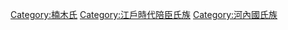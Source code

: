 [[Category:楠木氏|Category:楠木氏]]
[[Category:江戶時代陪臣氏族|Category:江戶時代陪臣氏族]]
[[Category:河內國氏族|Category:河內國氏族]]